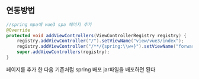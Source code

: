## 연동방법

```java
//spring mpa에 vue3 spa 페이지 추가
@Override
protected void addViewControllers(ViewControllerRegistry registry) {
    registry.addViewController("/").setViewName("view/vue3/index");
    registry.addViewController("/**/{spring:\\w+}").setViewName("forward:/");
    super.addViewControllers(registry);
}
```

페이지를 추가 한 다음 기존처럼 spring 배포 jar파일을 배포하면 된다
